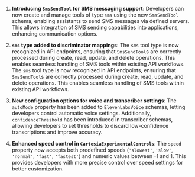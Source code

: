 1. **Introducing `SmsSendTool` for SMS messaging support**: Developers can now create and manage tools of type `sms` using the new `SmsSendTool` schema, enabling assistants to send SMS messages via defined servers. This allows integration of SMS sending capabilities into applications, enhancing communication options.

2. **`sms` type added to discriminator mappings**: The `sms` tool type is now recognized in API endpoints, ensuring that `SmsSendTool`s are correctly processed during create, read, update, and delete operations. This enables seamless handling of SMS tools within existing API workflows.
 The `sms` tool type is now recognized in API endpoints, ensuring that `SmsSendTool`s are correctly processed during create, read, update, and delete operations. This enables seamless handling of SMS tools within existing API workflows.

3. **New configuration options for voice and transcriber settings**: The `autoMode` property has been added to `ElevenLabsVoice` schemas, letting developers control automatic voice settings. Additionally, `confidenceThreshold` has been introduced in transcriber schemas, allowing developers to set thresholds to discard low-confidence transcriptions and improve accuracy.

4. **Enhanced speed control in `CartesiaExperimentalControls`**: The `speed` property now accepts both predefined speeds (`'slowest'`, `'slow'`, `'normal'`, `'fast'`, `'fastest'`) and numeric values between -1 and 1. This provides developers with more precise control over speed settings for better customization.